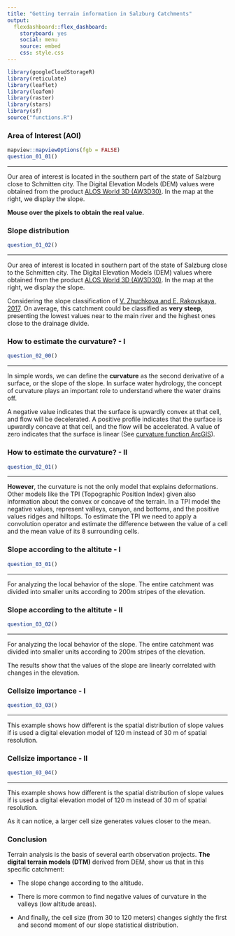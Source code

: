 ```yaml
---
title: "Getting terrain information in Salzburg Catchments"
output:
  flexdashboard::flex_dashboard:
    storyboard: yes
    social: menu
    source: embed
    css: style.css
---
```


```r
library(googleCloudStorageR)
library(reticulate)
library(leaflet)
library(leafem)
library(raster)
library(stars)
library(sf)
source("functions.R")
```

### **Area of Interest (AOI)** {data-commentary-width=400}

```r
mapview::mapviewOptions(fgb = FALSE)
question_01_01()
```

------------------------------------------------------------------------

<div class="floro">

Our area of interest is located in the southern part of the state of Salzburg close to Schmitten city. The Digital Elevation Models (DEM) values were obtained from the product [ALOS World 3D (AW3D30)](http://www.eorc.jaxa.jp/ALOS/en/aw3d30/aw3d30v11_format_e.pdf). In the map at the right, we display the slope.

**Mouse over the pixels to obtain the real value.**

</div>


### **Slope distribution** {data-commentary-width=400}

```r
question_01_02()
```

------------------------------------------------------------------------

<div class="floro">
Our area of interest is located in southern part of the state of Salzburg close to the Schmitten city. The Digital Elevation Models (DEM) values where obtained from the product [ALOS World 3D (AW3D30)](http://www.eorc.jaxa.jp/ALOS/en/aw3d30/aw3d30v11_format_e.pdf). In the map at the right, 
we display the slope.


Considering the slope classification of [V. Zhuchkova and E. Rakovskaya, 2017](https://www.researchgate.net/figure/Classification-of-slope-by-V-Zhuchkova-and-E-Rakovskaya_tbl1_322622715). On average, this catchment could be classified as **very steep**, presenting the lowest values near to the main river and the highest ones close to the drainage divide.

</div>

### **How to estimate the curvature? - I** {data-commentary-width=400}

```r
question_02_00()
```

------------------------------------------------------------------------

<div class="floro">
In simple words, we can define the **curvature** as the second derivative of a surface, or the slope of the slope. In surface water hydrology, the concept of curvature plays an important role to understand where the water drains off. 

A negative value indicates that the surface is upwardly convex at that cell, and flow will be decelerated. A positive profile indicates that the surface is upwardly concave at that cell, and the flow will be accelerated. A value of zero indicates that the surface is linear (See [curvature function ArcGIS](https://desktop.arcgis.com/en/arcmap/10.3/manage-data/raster-and-images/curvature-function.htm)).
</div>



### **How to estimate the curvature? - II** {data-commentary-width=400}

```r
question_02_01()
```

------------------------------------------------------------------------

<div class="floro">
**However**, the curvature is not the only model that explains deformations. Other models like the TPI (Topographic Position Index) given also information about the convex or concave of the terrain. In a TPI model the negative values, represent valleys, canyon, and bottoms, and the positive values
ridges and hilltops. To estimate the TPI we need to apply a convolution operator and estimate the difference between the value of a cell and the mean value of its 8 surrounding cells. 
</div>



### **Slope according to the altitute - I** {data-commentary-width=400}

```r
question_03_01()
```

------------------------------------------------------------------------

<div class="floro">
For analyzing the local behavior of the slope. The entire catchment was divided into smaller units according to 200m stripes of the elevation.
</div>


### **Slope according to the altitute - II** {data-commentary-width=400}

```r
question_03_02()
```

------------------------------------------------------------------------

<div class="floro">
For analyzing the local behavior of the slope. The entire catchment was divided into smaller units according to 200m stripes of the elevation.

The results show that the values of the slope are linearly correlated with changes in the elevation.
</div>


### **Cellsize importance - I** {data-commentary-width=400}

```r
question_03_03()
```

------------------------------------------------------------------------

<div class="floro">
This example shows how different is the spatial distribution of slope values if is used a digital elevation model of 120 m instead of  30 m of spatial resolution. 
</div>


### **Cellsize importance - II** {data-commentary-width=400}

```r
question_03_04()
```

------------------------------------------------------------------------

<div class="floro">
This example shows how different is the spatial distribution of slope values if is used a digital elevation model of 120 m instead of  30 m of spatial resolution. 

As it can notice, a larger cell size generates values closer to the mean.
</div>


### **Conclusion** {data-commentary-width=400}

Terrain analysis is the basis of several earth observation projects. **The digital terrain models (DTM)** derived from DEM, show us that in this specific catchment:

  - The slope change according to the altitude.

  - There is more common to find negative values of curvature in the valleys (low altitude areas).

  - And finally, the cell size (from 30 to 120 meters) changes sightly the first and second moment of our slope statistical distribution.

